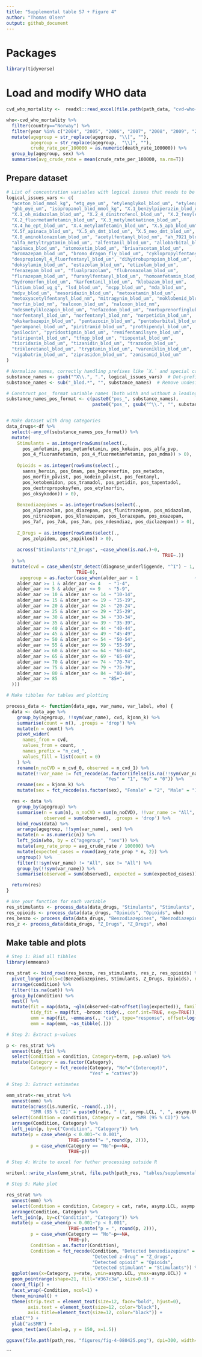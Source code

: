 ```yaml
---
title: "Supplemental table S7 + Figure 4"
author: "Thomas Olsen"
output: github_document
---
```


# Packages

```r
library(tidyverse)
```


# Load and modify WHO data

```r
cvd_who_mortality <-  readxl::read_excel(file.path(path_data, "cvd-who-070225.xlsx"))

who<-cvd_who_mortality %>% 
  filter(country=="Norway") %>% 
  filter(year %in% c("2004", "2005", "2006", "2007", "2008", "2009", "2010", "2011", "2012", "2013", "2014", "2015", "2016")) %>% 
  mutate(agegroup = str_replace(agegroup, "\\[", ""),
         agegroup = str_replace(agegroup,  "\\]", ""),
         crude_rate_per_100000 = as.numeric(death_rate_100000)) %>% 
  group_by(agegroup, sex) %>% 
  summarise(avg_crude_rate = mean(crude_rate_per_100000, na.rm=T))
```

## Prepare dataset

```r
# List of concentration variables with logical issues that needs to be taken care of
logical_issues_vars <- c(
  "aceton_blod_mmol_kg", "etg_øye_um", "etylenglykol_blod_um", "etylenglykol_blod_mm",
  "ghb_øye_um", "isopropanol_blod_mmol_kg", "X.1_benzylpiperazin_blod_um",
  "X.1_oh_midazolam_blod_um", "X.2_4_dinitrofenol_blod_um", "X.2_fenyletylamin_blod_um",
  "X.2_fluormetamfetamin_blod_um", "X.3_metylmetkatinon_blod_um",
  "X.4_ho_ept_blod_um", "X.4_metylamfetamin_blod_um", "X.5_apb_blod_um",
  "X.5f_apinaca_blod_um", "X.5_oh_dmt_blod_um", "X.5_meo_dmt_blod_um",
  "X.8_aminoklonazolam_blod_um", "acetylfentanyl_blod_nm", "ah_7921_blod_um",
  "alfa_metyltryptamin_blod_um", "alfentanil_blod_um", "allobarbital_blod_um",
  "apinaca_blod_um", "atomoxetin_blod_um", "brivaracetam_blod_um",
  "bromazepam_blod_um", "bromo_dragon_fly_blod_um", "cyklopropylfentanyl_blod_nm",
  "despropionyl_4_fluorfentanyl_blod_um", "dihydrobupropion_blod_um",
  "doksylamin_blod_um", "estazolam_blod_um", "etizolam_blod_um",
  "fenazepam_blod_um", "flualprazolam", "flubromazolam_blod_um",
  "flurazepam_blod_um", "furanylfentanyl_blod_um", "homoamfetamin_blod_um",
  "hydromorfon_blod_um", "karfentanil_blod_um", "klobazam_blod_um",
  "litium_blod_ug_g", "lsd_blod_um", "mcpp_blod_um", "mda_blod_um",
  "mdpv_blod_um", "mesoridazin_blod_um", "metoxetamin_blod_um",
  "metoxyacetylfentanyl_blod_nm", "mitragynin_blod_um", "moklobemid_blod_um",
  "morfin_blod_nm", "naloxon_blod_um", "naloxon_blod_nm",
  "ndesmetylklozapin_blod_um", "nefazodon_blod_um", "norbuprenorfinglukuronid_blod_um",
  "norfentanyl_blod_um", "norfentanyl_blod_nm", "norpetidin_blod_um",
  "okskarbazepin_blod_um", "pentazocin_blod_um", "pentobarbital_blod_um",
  "perampanel_blod_um", "piritramid_blod_um", "prothipendyl_blod_um",
  "psilocin", "pyridostigmin_blod_um", "remifentanilsyre_blod_um",
  "stiripentol_blod_um", "tfmpp_blod_um", "tiopental_blod_um",
  "tioridazin_blod_um", "tizanidin_blod_um", "trazodon_blod_um",
  "trikloretanol_blod_um", "tryptamin_blod_um", "vareniklin_blod_um",
  "vigabatrin_blod_um", "ziprasidon_blod_um", "zonisamid_blod_um"
)

# Normalize names, correctly handling prefixes like `X.` and special cases
substance_names <- gsub("^X\\.", ".", logical_issues_vars)  # Dot-prefixed for X. conv
substance_names <- sub("_blod.*", "", substance_names)  # Remove undesired suffixes

# Construct pos_ format variable names (both with and without a leading dot)
substance_names_pos_format <- c(paste0("pos_", substance_names),
                                paste0("pos_", gsub("^\\.", "", substance_names)))  # Handle a dot and no dot


# Make dataset with drug categories
data_drugs<-df %>%
  select(-any_of(substance_names_pos_format)) %>% 
  mutate(
    Stimulants = as.integer(rowSums(select(., 
      pos_amfetamin, pos_metamfetamin, pos_kokain, pos_alfa_pvp, 
      pos_4_fluoramfetamin, pos_4_fluormetamfetamin, pos_mdma)) > 0),
    
    Opioids = as.integer(rowSums(select(., 
      sanns_heroin, pos_6mam, pos_buprenorfin, pos_metadon, 
      pos_morfin_påvist, pos_kodein_påvist, pos_fentanyl,
      pos_ketobemidon, pos_tramadol, pos_petidin, pos_tapentadol, 
      pos_dextropropoksyfen, pos_etylmorfin,
      pos_oksykodon)) > 0),
    
    Benzodiazepines = as.integer(rowSums(select(., 
      pos_alprazolam, pos_diazepam, pos_flunitrazepam, pos_midazolam,
      pos_nitrazepam, pos_klonazepam, pos_lorazepam, pos_oxazepam,
      pos_7af, pos_7ak, pos_7an, pos_ndesmdiaz, pos_diclazepam)) > 0),
    
    Z_Drugs = as.integer(rowSums(select(., 
      pos_zolpidem, pos_zopiklon)) > 0),
    
    across("Stimulants":"Z_Drugs", ~case_when(is.na(.)~0,
                                                          TRUE~.))
  ) %>% 
  mutate(cvd = case_when(str_detect(diagnose_underliggende, "^I") ~ 1,
                          TRUE~0),
     agegroup = as.factor(case_when(alder_aar < 1                     ~ "0",
    alder_aar >= 1 & alder_aar <= 4   ~ "1-4",
    alder_aar >= 5 & alder_aar <= 9   ~ "5-9",
    alder_aar >= 10 & alder_aar <= 14 ~ "10-14",
    alder_aar >= 15 & alder_aar <= 19 ~ "15-19",
    alder_aar >= 20 & alder_aar <= 24 ~ "20-24",
    alder_aar >= 25 & alder_aar <= 29 ~ "25-29",
    alder_aar >= 30 & alder_aar <= 34 ~ "30-34",
    alder_aar >= 35 & alder_aar <= 39 ~ "35-39",
    alder_aar >= 40 & alder_aar <= 44 ~ "40-44",
    alder_aar >= 45 & alder_aar <= 49 ~ "45-49",
    alder_aar >= 50 & alder_aar <= 54 ~ "50-54",
    alder_aar >= 55 & alder_aar <= 59 ~ "55-59",
    alder_aar >= 60 & alder_aar <= 64 ~ "60-64",
    alder_aar >= 65 & alder_aar <= 69 ~ "65-69",
    alder_aar >= 70 & alder_aar <= 74 ~ "70-74",
    alder_aar >= 75 & alder_aar <= 79 ~ "75-79",
    alder_aar >= 80 & alder_aar <= 84 ~ "80-84",
    alder_aar >= 85                 ~ "85+",
  )))

# Make tibbles for tables and plotting

process_data <- function(data_age, var_name, var_label, who) {
  data <- data_age %>%
    group_by(agegroup, !!sym(var_name), cvd, kjonn_k) %>%
    summarise(count = n(), .groups = 'drop') %>%
    mutate(n = count) %>%
    pivot_wider(
      names_from = cvd,
      values_from = count,
      names_prefix = "n_cvd_",
      values_fill = list(count = 0)
    ) %>%
    rename(n_noCVD = n_cvd_0, observed = n_cvd_1) %>%
    mutate(!!var_name := fct_recode(as.factor(ifelse(is.na(!!sym(var_name)), 0, !!sym(var_name))), 
                                     "Yes" = "1", "No" = "0")) %>%
    rename(sex = kjonn_k) %>%
    mutate(sex = fct_recode(as.factor(sex), "Female" = "2", "Male" = "1"))

  res <- data %>%
    group_by(agegroup) %>%
    summarise(n = sum(n), n_noCVD = sum(n_noCVD), !!var_name := "All", sex = "All",
              observed = sum(observed), .groups = 'drop') %>%
    bind_rows(data) %>%
    arrange(agegroup, !!sym(var_name), sex) %>%
    mutate(n = as.numeric(n)) %>%
    left_join(who, by = c("agegroup", "sex")) %>%
    mutate(avg_rate_prop = avg_crude_rate / 100000) %>%
    mutate(expected_cases = round(avg_rate_prop * n, 2)) %>%
    ungroup() %>%
    filter(!!sym(var_name) != "All", sex != "All") %>%
    group_by(!!sym(var_name)) %>%
    summarise(observed = sum(observed), expected = sum(expected_cases))

  return(res)
}

# Use your function for each variable
res_stimulants <- process_data(data_drugs, "Stimulants", "Stimulants", who)
res_opioids <- process_data(data_drugs, "Opioids", "Opioids", who)
res_benzo <- process_data(data_drugs, "Benzodiazepines", "Benzodiazepines", who)
res_z <- process_data(data_drugs, "Z_Drugs", "Z_Drugs", who)

```

## Make table and plots

```r

# Step 1: Bind all tibbles
library(emmeans)

res_strat <- bind_rows(res_benzo, res_stimulants, res_z, res_opioids) %>% 
  pivot_longer(cols=c(Benzodiazepines, Stimulants, Z_Drugs, Opioids), names_to="condition", values_to="cat") %>% 
  arrange(condition) %>% 
  filter(!is.na(cat)) %>% 
  group_by(condition) %>% 
  nest() %>% 
  mutate(fit = map(data, ~glm(observed~cat+offset(log(expected)), family="poisson", data=.)),
         tidy_fit = map(fit, ~broom::tidy(., conf.int=TRUE, exp=TRUE)),
         emm = map(fit, ~emmeans(., "cat", type="response", offset=log(1))),
         emm = map(emm, ~as_tibble(.)))

# Step 2: Extract p-values

p <- res_strat %>% 
  unnest(tidy_fit) %>% 
  select(Condition = condition, Category=term, p=p.value) %>% 
  mutate(Category = as.factor(Category),
         Category = fct_recode(Category, "No"="(Intercept)",
                               "Yes" = "catYes"))

# Step 3: Extract estimates

emm_strat<-res_strat %>% 
  unnest(emm) %>% 
  mutate(across(is.numeric, ~round(.,1)),
         "SMR (95 % CI)" = paste0(rate, " (", asymp.LCL, ", ", asymp.UCL, ")")) %>% 
  select(Condition = condition, Category = cat, "SMR (95 % CI)") %>% 
  arrange(Condition, Category) %>% 
  left_join(p, by=c("Condition", "Category")) %>% 
  mutate(p = case_when(p < 0.001~"< 0.001",
                       TRUE~paste("= ",round(p, 2))),
         p = case_when(Category == "No"~p==NA,
                       TRUE~p))

# Step 4: Write to excel for futher processing outside R

writexl::write_xlsx(emm_strat, file.path(path_res, "tables/supplemental-table-s7-emm-stratified-detected-050325.xlsx"))

# Step 5: Make plot

res_strat %>% 
  unnest(emm) %>% 
  select(Condition = condition, Category = cat, rate, asymp.LCL, asymp.UCL) %>% 
  arrange(Condition, Category) %>% 
  left_join(p, by=c("Condition", "Category")) %>% 
  mutate(p = case_when(p < 0.001~"p < 0.001",
                       TRUE~paste("p = ", round(p, 2))),
         p = case_when(Category == "No"~p==NA,
                       TRUE~p),
         Condition = as.factor(Condition),
         Condition = fct_recode(Condition, "Detected benzodiazepine" = "Benzodiazepines",
                                "Detected z-drug" = "Z_drugs",
                                "Detected opioid" = "Opioids",
                                "Detected stimulant" = "Stimulants")) %>% 
  ggplot(aes(x=Category, y=rate, ymin=asymp.LCL, ymax=asymp.UCL)) +
  geom_pointrange(shape=21, fill="#367c3a", size=0.6) +
  coord_flip() +
  facet_wrap(~Condition, ncol=1) +
  theme_minimal() +
  theme(strip.text = element_text(size=12, face="bold", hjust=0),
        axis.text = element_text(size=12, color="black"),
        axis.title=element_text(size=12, color="black")) +
  xlab("") +
  ylab("asSMR") +
  geom_text(aes(label=p, y = 150, x=1.5))

ggsave(file.path(path_res, "figures/fig-4-080425.png"), dpi=300, width=6, height=6)
```
```

